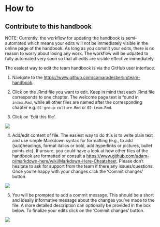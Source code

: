 # How to

## Contribute to this handbook

NOTE: Currently, the workflow for updating the handbook is semi-automated which means your edits will not be immediately visible in the online page of the handbook. As long as you commit your edits, there is no reason to worry about losing any work. The workflow will be udpated to fully automated very soon so that all edits are visible effective immediately.


The easiest way to edit the team handbook is via the GitHub user interface. 

1. Navigate to the [https://www.github.com/camaradesberlin/team-handbook](webpage of the public repository). 

2. Click on the .Rmd file you want to edit. Keep in mind that each .Rmd file corresponds to one chapter. The welcome page text is found in `index.Rmd`, while all other files are named after the corresponding chapter e.g. `01-group-culture.Rmd` or `02-team.Rmd`.

3. Click on 'Edit this file'.

![](images/howto_edit.png)

4. Add/edit content of file. The easiest way to do this is to write plain text and use simple Markdown syntax for formatting (e.g., to add (sub)headings, format italics or bold, add hyperlinks or pictures, bullet points etc). If unsure, you could have a look at how other files of the handbook are formatted or consult a [https://www.github.com/adam-p/markdown-here/wiki/Markdown-Here-Cheatsheet](Markdown cheat sheet). Please don't hesitate to ask for support from the team if there any issues/questions. Once you're happy with your changes click the 'Commit changes' button.

![](images/howto_commit.png)

5. You will be prompted to add a commit message. This should be a short and ideally informative message about the changes you've made to the file. A more detailed description can optionally be provided in the box below. To finalize your edits click on the 'Commit changes' button. 


![](images/howto_commitmessage.png)

